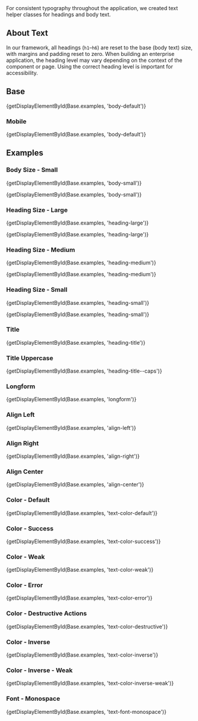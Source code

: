 
<div className="doc lead">
  For consistent typography throughout the application, we created text helper
  classes for headings and body text.
</div>

## About Text

In our framework, all headings (`h1`–`h6`) are reset to the base (body text) size, with margins and padding reset to zero. When building an enterprise application, the heading level may vary depending on the context of the component or page. Using the correct heading level is important for accessibility.

## Base

<CodeView>{getDisplayElementById(Base.examples, 'body-default')}</CodeView>

### Mobile

<MobileBlurb patternSpecificText="text helpers will have an increased text size" />

<CodeView frameOnly frameTitle="Example mobile styles for text">
  {getDisplayElementById(Base.examples, 'body-default')}
</CodeView>

## Examples

### Body Size - Small

<CodeView>{getDisplayElementById(Base.examples, 'body-small')}</CodeView>

<MobileNotice
  docsLink="#Mobile"
  header="Mobile context changes"
  elementName="elements with the small body text-size helper class"
/>

<CodeView frameOnly frameTitle="Example mobile styles for small body text">
  {getDisplayElementById(Base.examples, 'body-small')}
</CodeView>

### Heading Size - Large

<CodeView>{getDisplayElementById(Base.examples, 'heading-large')}</CodeView>

<MobileNotice
  docsLink="#Mobile"
  header="Mobile context changes"
  elementName="elements with the large heading text-size helper class"
/>

<CodeView frameOnly frameTitle="Example mobile styles for large heading text">
  {getDisplayElementById(Base.examples, 'heading-large')}
</CodeView>

### Heading Size - Medium

<CodeView>{getDisplayElementById(Base.examples, 'heading-medium')}</CodeView>

<MobileNotice
  docsLink="#Mobile"
  header="Mobile context changes"
  elementName="elements with the medium heading text-size helper class"
/>

<CodeView frameOnly frameTitle="Example mobile styles for medium heading text">
  {getDisplayElementById(Base.examples, 'heading-medium')}
</CodeView>

### Heading Size - Small

<CodeView>{getDisplayElementById(Base.examples, 'heading-small')}</CodeView>

<MobileNotice
  docsLink="#Mobile"
  header="Mobile context changes"
  elementName="elements with the small heading text-size helper class"
/>

<CodeView frameOnly frameTitle="Example mobile styles for small heading text">
  {getDisplayElementById(Base.examples, 'heading-small')}
</CodeView>

### Title

<CodeView>{getDisplayElementById(Base.examples, 'heading-title')}</CodeView>

### Title Uppercase

<CodeView>
  {getDisplayElementById(Base.examples, 'heading-title--caps')}
</CodeView>

### Longform

<CodeView>{getDisplayElementById(Base.examples, 'longform')}</CodeView>

### Align Left

<CodeView>{getDisplayElementById(Base.examples, 'align-left')}</CodeView>

### Align Right

<CodeView>{getDisplayElementById(Base.examples, 'align-right')}</CodeView>

### Align Center

<CodeView>{getDisplayElementById(Base.examples, 'align-center')}</CodeView>

### Color - Default

<CodeView>
  {getDisplayElementById(Base.examples, 'text-color-default')}
</CodeView>

### Color - Success

<CodeView>
  {getDisplayElementById(Base.examples, 'text-color-success')}
</CodeView>

### Color - Weak

<CodeView>{getDisplayElementById(Base.examples, 'text-color-weak')}</CodeView>

### Color - Error

<CodeView>{getDisplayElementById(Base.examples, 'text-color-error')}</CodeView>

### Color - Destructive Actions

<CodeView>
  {getDisplayElementById(Base.examples, 'text-color-destructive')}
</CodeView>

### Color - Inverse

<CodeView>
  {getDisplayElementById(Base.examples, 'text-color-inverse')}
</CodeView>

### Color - Inverse - Weak

<CodeView>
  {getDisplayElementById(Base.examples, 'text-color-inverse-weak')}
</CodeView>

### Font - Monospace

<CodeView>
  {getDisplayElementById(Base.examples, 'text-font-monospace')}
</CodeView>
